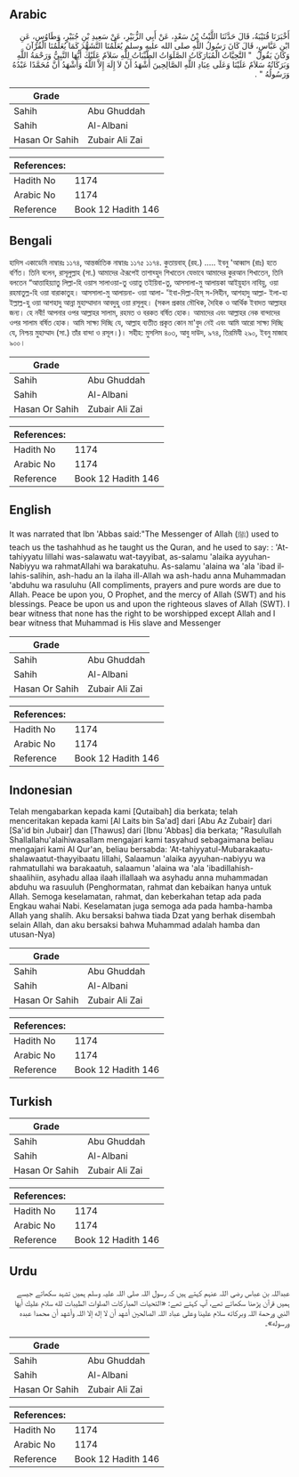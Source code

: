 ## Arabic


<div dir="rtl" lang="ar" style={{fontSize:'larger',backgroundColor:'#f8f9fa',padding:20}}>
أَخْبَرَنَا قُتَيْبَةُ، قَالَ حَدَّثَنَا اللَّيْثُ بْنُ سَعْدٍ، عَنْ أَبِي الزُّبَيْرِ، عَنْ سَعِيدِ بْنِ جُبَيْرٍ، وَطَاوُسٍ، عَنِ ابْنِ عَبَّاسٍ، قَالَ كَانَ رَسُولُ اللَّهِ صلى الله عليه وسلم يُعَلِّمُنَا التَّشَهُّدَ كَمَا يُعَلِّمُنَا الْقُرْآنَ وَكَانَ يَقُولُ ‏ "‏ التَّحِيَّاتُ الْمُبَارَكَاتُ الصَّلَوَاتُ الطَّيِّبَاتُ لِلَّهِ سَلاَمٌ عَلَيْكَ أَيُّهَا النَّبِيُّ وَرَحْمَةُ اللَّهِ وَبَرَكَاتُهُ سَلاَمٌ عَلَيْنَا وَعَلَى عِبَادِ اللَّهِ الصَّالِحِينَ أَشْهَدُ أَنْ لاَ إِلَهَ إِلاَّ اللَّهُ وَأَشْهَدُ أَنَّ مُحَمَّدًا عَبْدُهُ وَرَسُولُهُ ‏"‏ ‏.‏
</div>
<div style={{backgroundColor:'#f8f9fa',padding:20, marginBottom: 10}}><table> <thead> <tr> <th>Grade</th> <th></th> </tr> </thead> <tbody> <tr><td>Sahih</td><td>Abu Ghuddah</td></tr><tr><td>Sahih</td><td>Al-Albani</td></tr><tr><td>Hasan Or Sahih</td><td>Zubair Ali Zai</td></tr></tbody></table><table> <thead> <tr> <th>References:</th> <th></th> </tr> </thead> <tbody><tr><td>Hadith No</td><td>1174</td></tr><tr><td>Arabic No</td><td>1174</td></tr><tr><td>Reference</td><td>Book 12 Hadith 146</td></tr></tbody></table></div>

## Bengali


<div dir="ltr" lang="bn" style={{fontSize:'larger',backgroundColor:'#f8f9fa',padding:20}}>
হাদিস একাডেমি নাম্বারঃ ১১৭৪, আন্তর্জাতিক নাম্বারঃ ১১৭৫ ১১৭৪. কুতায়বাহ্ (রহ.) ..... ইবনু 'আব্বাস (রাঃ) হতে বর্ণিত। তিনি বলেন, রাসূলুল্লাহ (সা.) আমাদের ঐরূপেই তাশাহ্হুদ শিখাতেন যেভাবে আমাদের কুরআন শিখাতেন, তিনি বলতেন “আত্তাহিয়্যাতু লিল্লা-হি ওয়াস সালাওয়া-তু ওয়াতু তইয়িবা-তু, আসসালা-মু আলায়কা আইয়ুহান নাবিয়ু, ওয়া রহমাতুল্ল-হি ওয়া বারাকাতুহ। আসসালা-মু আলায়না- ওয়া আলা- 'ইবা-দিল্লা-হিস্ স-লিহীন, আশহাদু আল্লা- ইলা-হা ইল্লাল্ল-হু ওয়া আশহাদু আন্না মুহাম্মাদান আবদুহু ওয়া রসূলুহ। (সকল প্রকার মৌখিক, দৈহিক ও আর্থিক ইবাদত আল্লাহর জন্য। হে নবী! আপনার ওপর আল্লাহর সালাম, রহমত ও বরকত বর্ষিত হোক। আমাদের এবং আল্লাহর নেক বান্দাদের ওপর সালাম বর্ষিত হোক। আমি সাক্ষ্য দিচ্ছি যে, আল্লাহ ব্যতীত প্রকৃত কোন মা'বুদ নেই এবং আমি আরো সাক্ষ্য দিচ্ছি যে, নিশ্চয় মুহাম্মাদ (সা.) তাঁর বান্দা ও রসূল।)। সহীহ: মুসলিম ৪০৩, আবু দাউদ, ৯৭৪, তিরমিযী ২৯০, ইবনু মাজাহ ৯০০।
</div>
<div style={{backgroundColor:'#f8f9fa',padding:20, marginBottom: 10}}><table> <thead> <tr> <th>Grade</th> <th></th> </tr> </thead> <tbody> <tr><td>Sahih</td><td>Abu Ghuddah</td></tr><tr><td>Sahih</td><td>Al-Albani</td></tr><tr><td>Hasan Or Sahih</td><td>Zubair Ali Zai</td></tr></tbody></table><table> <thead> <tr> <th>References:</th> <th></th> </tr> </thead> <tbody><tr><td>Hadith No</td><td>1174</td></tr><tr><td>Arabic No</td><td>1174</td></tr><tr><td>Reference</td><td>Book 12 Hadith 146</td></tr></tbody></table></div>

## English


<div dir="ltr" lang="en" style={{fontSize:'larger',backgroundColor:'#f8f9fa',padding:20}}>
It was narrated that Ibn 'Abbas said:"The Messenger of Allah (ﷺ) used to teach us the tashahhud as he taught us the Quran, and he used to say: : 'At-tahiyyatu lillahi was-salawatu wat-tayyibat, as-salamu 'alaika ayyuhan-Nabiyyu wa rahmatAllahi wa barakatuhu. As-salamu 'alaina wa 'ala 'ibad illahis-salihin, ash-hadu an la ilaha ill-Allah wa ash-hadu anna Muhammadan 'abduhu wa rasuluhu (All compliments, prayers and pure words are due to Allah. Peace be upon you, O Prophet, and the mercy of Allah (SWT) and his blessings. Peace be upon us and upon the righteous slaves of Allah (SWT). I bear witness that none has the right to be worshipped except Allah and I bear witness that Muhammad is His slave and Messenger
</div>
<div style={{backgroundColor:'#f8f9fa',padding:20, marginBottom: 10}}><table> <thead> <tr> <th>Grade</th> <th></th> </tr> </thead> <tbody> <tr><td>Sahih</td><td>Abu Ghuddah</td></tr><tr><td>Sahih</td><td>Al-Albani</td></tr><tr><td>Hasan Or Sahih</td><td>Zubair Ali Zai</td></tr></tbody></table><table> <thead> <tr> <th>References:</th> <th></th> </tr> </thead> <tbody><tr><td>Hadith No</td><td>1174</td></tr><tr><td>Arabic No</td><td>1174</td></tr><tr><td>Reference</td><td>Book 12 Hadith 146</td></tr></tbody></table></div>

## Indonesian


<div dir="ltr" lang="id" style={{fontSize:'larger',backgroundColor:'#f8f9fa',padding:20}}>
Telah mengabarkan kepada kami [Qutaibah] dia berkata; telah menceritakan kepada kami [Al Laits bin Sa'ad] dari [Abu Az Zubair] dari [Sa'id bin Jubair] dan [Thawus] dari [Ibnu 'Abbas] dia berkata; "Rasulullah Shallallahu'alaihiwasallam mengajari kami tasyahud sebagaimana beliau mengajari kami Al Qur'an, beliau bersabda: 'At-tahiyyatul-Mubarakaatu-shalawaatut-thayyibaatu lillahi, Salaamun 'alaika ayyuhan-nabiyyu wa rahmatullahi wa barakaatuh, salaamun 'alaina wa 'ala 'ibadillahish-shaalihiin, asyhadu allaa ilaah illallaah wa asyhadu anna muhammadan abduhu wa rasuuluh (Penghormatan, rahmat dan kebaikan hanya untuk Allah. Semoga keselamatan, rahmat, dan keberkahan tetap ada pada Engkau wahai Nabi. Keselamatan juga semoga ada pada hamba-hamba Allah yang shalih. Aku bersaksi bahwa tiada Dzat yang berhak disembah selain Allah, dan aku bersaksi bahwa Muhammad adalah hamba dan utusan-Nya)
</div>
<div style={{backgroundColor:'#f8f9fa',padding:20, marginBottom: 10}}><table> <thead> <tr> <th>Grade</th> <th></th> </tr> </thead> <tbody> <tr><td>Sahih</td><td>Abu Ghuddah</td></tr><tr><td>Sahih</td><td>Al-Albani</td></tr><tr><td>Hasan Or Sahih</td><td>Zubair Ali Zai</td></tr></tbody></table><table> <thead> <tr> <th>References:</th> <th></th> </tr> </thead> <tbody><tr><td>Hadith No</td><td>1174</td></tr><tr><td>Arabic No</td><td>1174</td></tr><tr><td>Reference</td><td>Book 12 Hadith 146</td></tr></tbody></table></div>

## Turkish


<div dir="ltr" lang="tr" style={{fontSize:'larger',backgroundColor:'#f8f9fa',padding:20}}>

</div>
<div style={{backgroundColor:'#f8f9fa',padding:20, marginBottom: 10}}><table> <thead> <tr> <th>Grade</th> <th></th> </tr> </thead> <tbody> <tr><td>Sahih</td><td>Abu Ghuddah</td></tr><tr><td>Sahih</td><td>Al-Albani</td></tr><tr><td>Hasan Or Sahih</td><td>Zubair Ali Zai</td></tr></tbody></table><table> <thead> <tr> <th>References:</th> <th></th> </tr> </thead> <tbody><tr><td>Hadith No</td><td>1174</td></tr><tr><td>Arabic No</td><td>1174</td></tr><tr><td>Reference</td><td>Book 12 Hadith 146</td></tr></tbody></table></div>

## Urdu


<div dir="rtl" lang="ur" style={{fontSize:'larger',backgroundColor:'#f8f9fa',padding:20}}>
عبداللہ بن عباس رضی اللہ عنہم کہتے ہیں کہ رسول اللہ صلی اللہ علیہ وسلم ہمیں تشہد سکھاتے جیسے ہمیں قرآن پڑھنا سکھاتے تھے، آپ کہتے تھے: «التحيات المباركات الصلوات الطيبات لله سلام عليك أيها النبي ورحمة اللہ وبركاته سلام علينا وعلى عباد اللہ الصالحين أشهد أن لا إله إلا اللہ وأشهد أن محمدا عبده ورسوله»۔
</div>
<div style={{backgroundColor:'#f8f9fa',padding:20, marginBottom: 10}}><table> <thead> <tr> <th>Grade</th> <th></th> </tr> </thead> <tbody> <tr><td>Sahih</td><td>Abu Ghuddah</td></tr><tr><td>Sahih</td><td>Al-Albani</td></tr><tr><td>Hasan Or Sahih</td><td>Zubair Ali Zai</td></tr></tbody></table><table> <thead> <tr> <th>References:</th> <th></th> </tr> </thead> <tbody><tr><td>Hadith No</td><td>1174</td></tr><tr><td>Arabic No</td><td>1174</td></tr><tr><td>Reference</td><td>Book 12 Hadith 146</td></tr></tbody></table></div>